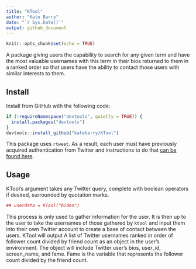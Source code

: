 ```yaml
---
title: "KTool"
author: "Kate Barry"
date: "`r Sys.Date()`"
output: github_document
---
```


```r
knitr::opts_chunk$set(echo = TRUE)
```

A package giving users the capability to search for any given term and have the most valuable usernames with this term in their bios returned to them in a ranked order so that users have the ability to contact those users with similar interests to them.

## Install

Install from GitHub with the following code:

```r
if (!requireNamespace("devtools", quietly = TRUE)) {
  install.packages("devtools")
}
devtools::install_github("katebarry/KTool")
```

This package uses <code>rtweet</code>. As a 
result, each user must have previously acquired authentication from Twitter and 
instructions to do that [can be found here](http://rtweet.info/articles/auth.html).

## Usage

KTool's argument takes any Twitter query, complete with boolean operators if desired, surrounded by quotation marks.

```r
## userdata = KTool("biden")
```

This process is only used to gather information for the
user. It is then up to the user to take the usernames of
those gathered by <code>ktool</code> and input them into
their own Twitter account to create a base of contact
between the users. KTool will output A list of Twitter
usernames ranked in order of follower count divided by
friend count as an object in the user's environment. The
object will include Twitter user's bios, user_id,
screen_name, and fame. Fame is the variable that represents
the follower count divided by the friend count. 
